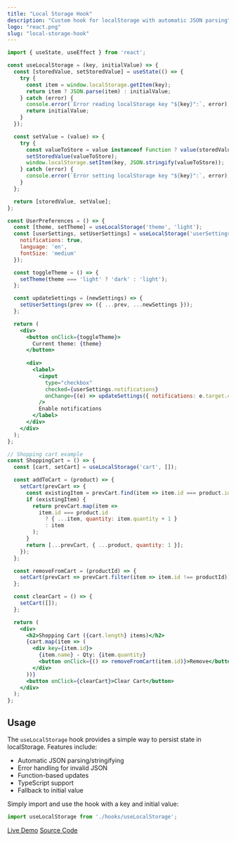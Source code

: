 ```yaml
---
title: "Local Storage Hook"
description: "Custom hook for localStorage with automatic JSON parsing"
logo: "react.png"
slug: "local-storage-hook"
---
```


```jsx
import { useState, useEffect } from 'react';

const useLocalStorage = (key, initialValue) => {
  const [storedValue, setStoredValue] = useState(() => {
    try {
      const item = window.localStorage.getItem(key);
      return item ? JSON.parse(item) : initialValue;
    } catch (error) {
      console.error(`Error reading localStorage key "${key}":`, error);
      return initialValue;
    }
  });

  const setValue = (value) => {
    try {
      const valueToStore = value instanceof Function ? value(storedValue) : value;
      setStoredValue(valueToStore);
      window.localStorage.setItem(key, JSON.stringify(valueToStore));
    } catch (error) {
      console.error(`Error setting localStorage key "${key}":`, error);
    }
  };

  return [storedValue, setValue];
};
```

```jsx
const UserPreferences = () => {
  const [theme, setTheme] = useLocalStorage('theme', 'light');
  const [userSettings, setUserSettings] = useLocalStorage('userSettings', {
    notifications: true,
    language: 'en',
    fontSize: 'medium'
  });

  const toggleTheme = () => {
    setTheme(theme === 'light' ? 'dark' : 'light');
  };

  const updateSettings = (newSettings) => {
    setUserSettings(prev => ({ ...prev, ...newSettings }));
  };

  return (
    <div>
      <button onClick={toggleTheme}>
        Current theme: {theme}
      </button>
      
      <div>
        <label>
          <input
            type="checkbox"
            checked={userSettings.notifications}
            onChange={(e) => updateSettings({ notifications: e.target.checked })}
          />
          Enable notifications
        </label>
      </div>
    </div>
  );
};
```

```jsx
// Shopping cart example
const ShoppingCart = () => {
  const [cart, setCart] = useLocalStorage('cart', []);

  const addToCart = (product) => {
    setCart(prevCart => {
      const existingItem = prevCart.find(item => item.id === product.id);
      if (existingItem) {
        return prevCart.map(item =>
          item.id === product.id
            ? { ...item, quantity: item.quantity + 1 }
            : item
        );
      }
      return [...prevCart, { ...product, quantity: 1 }];
    });
  };

  const removeFromCart = (productId) => {
    setCart(prevCart => prevCart.filter(item => item.id !== productId));
  };

  const clearCart = () => {
    setCart([]);
  };

  return (
    <div>
      <h2>Shopping Cart ({cart.length} items)</h2>
      {cart.map(item => (
        <div key={item.id}>
          {item.name} - Qty: {item.quantity}
          <button onClick={() => removeFromCart(item.id)}>Remove</button>
        </div>
      ))}
      <button onClick={clearCart}>Clear Cart</button>
    </div>
  );
};
```

## Usage

The `useLocalStorage` hook provides a simple way to persist state in localStorage. Features include:

- Automatic JSON parsing/stringifying
- Error handling for invalid JSON
- Function-based updates
- TypeScript support
- Fallback to initial value

Simply import and use the hook with a key and initial value:

```jsx
import useLocalStorage from './hooks/useLocalStorage';
```

[Live Demo](https://codesandbox.io/s/localstorage-hook-example)
[Source Code](https://github.com/example/localstorage-hook)
